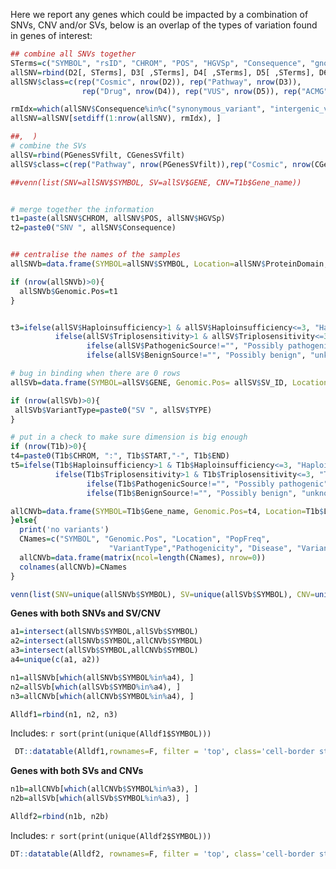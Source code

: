 
Here we report any genes which could be impacted by a combination of SNVs, CNV and/or SVs, below is an overlap of the types of variation found in genes of interest:

```r

## combine all SNVs together
STerms=c("SYMBOL", "rsID", "CHROM", "POS", "HGVSp", "Consequence", "gnomAD.AF", "ClinVar.Sig","ClinVar.Disease", "ProteinDomain", "CancerGeneCensus.Tier","CancerMutationCensus.Tier")
allSNV=rbind(D2[, STerms], D3[ ,STerms], D4[ ,STerms], D5[ ,STerms], D6[ ,STerms])
allSNV$class=c(rep("Cosmic", nrow(D2)), rep("Pathway", nrow(D3)),
                rep("Drug", nrow(D4)), rep("VUS", nrow(D5)), rep("ACMG", nrow(D6)))

rmIdx=which(allSNV$Consequence%in%c("synonymous_variant", "intergenic_variant"))
allSNV=allSNV[setdiff(1:nrow(allSNV), rmIdx), ]

##,  )
# combine the SVs
allSV=rbind(PGenesSVfilt, CGenesSVfilt)
allSV$class=c(rep("Pathway", nrow(PGenesSVfilt)),rep("Cosmic", nrow(CGenesSVfilt)))

##venn(list(SNV=allSNV$SYMBOL, SV=allSV$GENE, CNV=T1b$Gene_name))


# merge together the information
t1=paste(allSNV$CHROM, allSNV$POS, allSNV$HGVSp)
t2=paste0("SNV ", allSNV$Consequence)


## centralise the names of the samples
allSNVb=data.frame(SYMBOL=allSNV$SYMBOL, Location=allSNV$ProteinDomain, PopFreq=allSNV$gnomAD.AF, VariantType=t2,Pathogenicity=allSNV$ClinVar.Sig, Disease=allSNV$ClinVar.Disease, VariantCategory=allSNV$class)

if (nrow(allSNVb)>0){
  allSNVb$Genomic.Pos=t1
}


t3=ifelse(allSV$Haploinsufficiency>1 & allSV$Haploinsufficiency<=3, "Haploinsufficient", 
          ifelse(allSV$Triplosensitivity>1 & allSV$Triplosensitivity<=3, "Triplosensitive", 
                 ifelse(allSV$PathogenicSource!="", "Possibly pathogenic", 
                 ifelse(allSV$BenignSource!="", "Possibly benign", "unknown"))))

# bug in binding when there are 0 rows
allSVb=data.frame(SYMBOL=allSV$GENE, Genomic.Pos= allSV$SV_ID, Location=allSV$Location, PopFreq=allSV$`Pop Freq`, Pathogenicity=t3,   Disease=allSV$OMIM, VariantCategory=allSV$class)

if (nrow(allSVb)>0){
 allSVb$VariantType=paste0("SV ", allSV$TYPE)
}

# put in a check to make sure dimension is big enough
if (nrow(T1b)>0){
t4=paste0(T1b$CHROM, ":", T1b$START,"-", T1b$END)
t5=ifelse(T1b$Haploinsufficiency>1 & T1b$Haploinsufficiency<=3, "Haploinsufficient", 
          ifelse(T1b$Triplosensitivity>1 & T1b$Triplosensitivity<=3, "Triplosensitive", 
                 ifelse(T1b$PathogenicSource!="", "Possibly pathogenic", 
                 ifelse(T1b$BenignSource!="", "Possibly benign", "unknown"))))

allCNVb=data.frame(SYMBOL=T1b$Gene_name, Genomic.Pos=t4, Location=T1b$Location, PopFreq=T1b$Pop.Freq, VariantType=paste0("CN ", T1b$CN),Pathogenicity=t5, Disease=T1b$OMIM, VariantCategory=ifelse(T1b$Cosmic=="", "Pathway", "Cosmic"))
}else{
  print('no variants')
  CNames=c("SYMBOL", "Genomic.Pos", "Location", "PopFreq", 
                      "VariantType","Pathogenicity", "Disease", "VariantCategory")
  allCNVb=data.frame(matrix(ncol=length(CNames), nrow=0))
  colnames(allCNVb)=CNames
}

venn(list(SNV=unique(allSNVb$SYMBOL), SV=unique(allSVb$SYMBOL), CNV=unique(allCNVb$SYMBOL)))
```

**Genes with both SNVs and SV/CNV**

```r
a1=intersect(allSNVb$SYMBOL,allSVb$SYMBOL)
a2=intersect(allSNVb$SYMBOL,allCNVb$SYMBOL)
a3=intersect(allSVb$SYMBOL,allCNVb$SYMBOL)
a4=unique(c(a1, a2))

n1=allSNVb[which(allSNVb$SYMBOL%in%a4), ]
n2=allSVb[which(allSVb$SYMBO%in%a4), ]
n3=allCNVb[which(allCNVb$SYMBOL%in%a4), ]

Alldf1=rbind(n1, n2, n3)

``` 
 
Includes: `r sort(print(unique(Alldf1$SYMBOL)))`
 
```r
 DT::datatable(Alldf1,rownames=F, filter = 'top', class='cell-border stripe',extensions="Buttons", options=list(dom="Bfrtip",scoller = TRUE, pageLength = 5,  buttons=c(I('colvis'),'csv', 'excel')))
```

**Genes with both SVs and CNVs**

```r

n1b=allCNVb[which(allCNVb$SYMBOL%in%a3), ]
n2b=allSVb[which(allSVb$SYMBOL%in%a3), ]

Alldf2=rbind(n1b, n2b)
```

Includes:  `r sort(print(unique(Alldf2$SYMBOL)))`

```r
DT::datatable(Alldf2, rownames=F, filter = 'top', class='cell-border stripe',extensions="Buttons", options=list(dom="Bfrtip",scoller = TRUE, pageLength = 5,  buttons=c(I('colvis'),'csv', 'excel')))
```